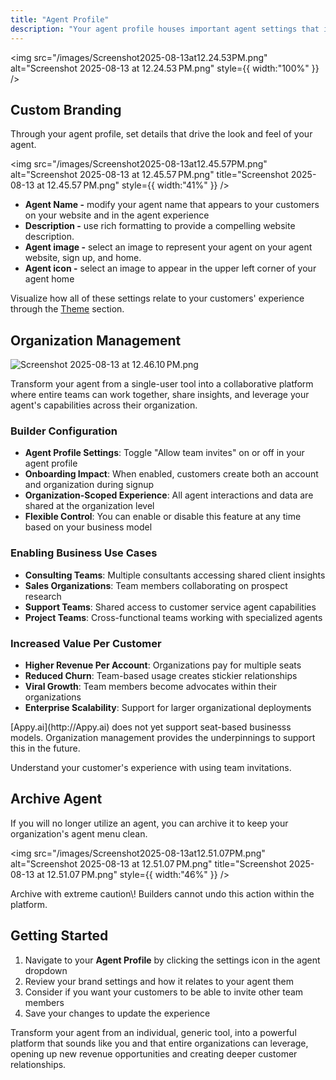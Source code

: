 ```yaml
---
title: "Agent Profile"
description: "Your agent profile houses important agent settings that impact the look and feel of your agent website, team access, and archival. Make the agent your own, both through its appearance and customer access that matches your business model."
---
```


<img
  src="/images/Screenshot2025-08-13at12.24.53PM.png"
  alt="Screenshot 2025-08-13 at 12.24.53 PM.png"
  style={{ width:"100%" }}
/>

## Custom Branding

Through your agent profile, set details that drive the look and feel of your agent.

<img
  src="/images/Screenshot2025-08-13at12.45.57PM.png"
  alt="Screenshot 2025-08-13 at 12.45.57 PM.png"
  title="Screenshot 2025-08-13 at 12.45.57 PM.png"
  style={{ width:"41%" }}
/>

- **Agent Name -** modify your agent name that appears to your customers on your website and in the agent experience
- **Description -** use rich formatting to provide a compelling website description.
- **Agent image -** select an image to represent your agent on your agent website, sign up, and home.
- **Agent icon -** select an image to appear in the upper left corner of your agent home

Visualize how all of these settings relate to your customers' experience through the [Theme](/builder/theme) section.

## Organization Management

![Screenshot 2025-08-13 at 12.46.10 PM.png](/images/Screenshot2025-08-13at12.46.10PM.png)

Transform your agent from a single-user tool into a collaborative platform where entire teams can work together, share insights, and leverage your agent's capabilities across their organization.

### Builder Configuration

- **Agent Profile Settings**: Toggle "Allow team invites" on or off in your agent profile
- **Onboarding Impact**: When enabled, customers create both an account and organization during signup
- **Organization-Scoped Experience**: All agent interactions and data are shared at the organization level
- **Flexible Control**: You can enable or disable this feature at any time based on your business model

### Enabling Business Use Cases

- **Consulting Teams**: Multiple consultants accessing shared client insights
- **Sales Organizations**: Team members collaborating on prospect research
- **Support Teams**: Shared access to customer service agent capabilities
- **Project Teams**: Cross-functional teams working with specialized agents

### Increased Value Per Customer

- **Higher Revenue Per Account**: Organizations pay for multiple seats
- **Reduced Churn**: Team-based usage creates stickier relationships
- **Viral Growth**: Team members become advocates within their organizations
- **Enterprise Scalability**: Support for larger organizational deployments

<Note>
  [Appy.ai](http://Appy.ai) does not yet support seat-based businesss models. Organization management provides the underpinnings to support this in the future.
</Note>

Understand your customer's experience with using team invitations.

## Archive Agent

If you will no longer utilize an agent, you can archive it to keep your organization's agent menu clean.

<img
  src="/images/Screenshot2025-08-13at12.51.07PM.png"
  alt="Screenshot 2025-08-13 at 12.51.07 PM.png"
  title="Screenshot 2025-08-13 at 12.51.07 PM.png"
  style={{ width:"46%" }}
/>

<Warning>
  Archive with extreme caution\! Builders cannot undo this action within the platform.
</Warning>

## **Getting Started**

1. Navigate to your **Agent Profile** by clicking the settings icon in the agent dropdown
2. Review your brand settings and how it relates to your agent them
3. Consider if you want your customers to be able to invite other team members
4. Save your changes to update the experience

Transform your agent from an individual, generic tool, into a powerful platform that sounds like you and that entire organizations can leverage, opening up new revenue opportunities and creating deeper customer relationships.